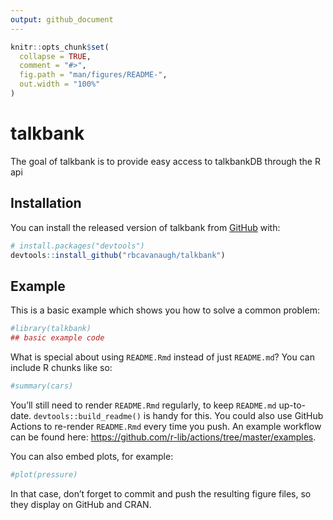 ```yaml
---
output: github_document
---
```


<!-- README.md is generated from README.Rmd. Please edit that file -->

```r
knitr::opts_chunk$set(
  collapse = TRUE,
  comment = "#>",
  fig.path = "man/figures/README-",
  out.width = "100%"
)
```

# talkbank

<!-- badges: start -->
<!-- badges: end -->

The goal of talkbank is to provide easy access to talkbankDB through the R api

## Installation

You can install the released version of talkbank from [GitHub](https://github.com/) with:

``` r
# install.packages("devtools")
devtools::install_github("rbcavanaugh/talkbank")
```
## Example

This is a basic example which shows you how to solve a common problem:

```r
#library(talkbank)
## basic example code
```

What is special about using `README.Rmd` instead of just `README.md`? You can include R chunks like so:

```r
#summary(cars)
```

You'll still need to render `README.Rmd` regularly, to keep `README.md` up-to-date. `devtools::build_readme()` is handy for this. You could also use GitHub Actions to re-render `README.Rmd` every time you push. An example workflow can be found here: <https://github.com/r-lib/actions/tree/master/examples>.

You can also embed plots, for example:

```r
#plot(pressure)
```

In that case, don't forget to commit and push the resulting figure files, so they display on GitHub and CRAN.
